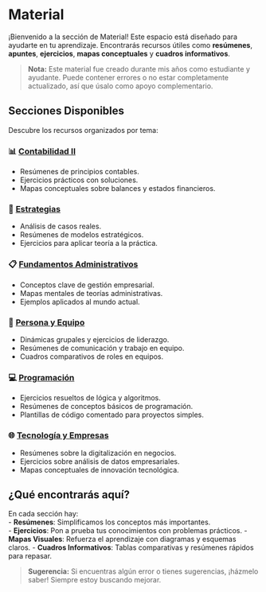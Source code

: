 # Material

¡Bienvenido a la sección de Material! Este espacio está diseñado para ayudarte en tu aprendizaje. Encontrarás recursos útiles como **resúmenes**, **apuntes**, **ejercicios**, **mapas conceptuales** y **cuadros informativos**.  

> **Nota:** Este material fue creado durante mis años como estudiante y ayudante. Puede contener errores o no estar completamente actualizado, así que úsalo como apoyo complementario.  

## Secciones Disponibles

Descubre los recursos organizados por tema:

### 📊 [Contabilidad II](Conta_II/index.qmd)
- Resúmenes de principios contables.  
- Ejercicios prácticos con soluciones.  
- Mapas conceptuales sobre balances y estados financieros.  

### 🧠 [Estrategias](Estrategia/index.qmd)
- Análisis de casos reales.  
- Resúmenes de modelos estratégicos.  
- Ejercicios para aplicar teoría a la práctica.  

### 📋 [Fundamentos Administrativos](FAN_II/index.qmd)
- Conceptos clave de gestión empresarial.  
- Mapas mentales de teorías administrativas.  
- Ejemplos aplicados al mundo actual.  

### 🤝 [Persona y Equipo](PyE/index.qmd)
- Dinámicas grupales y ejercicios de liderazgo.  
- Resúmenes de comunicación y trabajo en equipo.  
- Cuadros comparativos de roles en equipos.  

### 💻 [Programación](Progra/index.qmd)
- Ejercicios resueltos de lógica y algoritmos.  
- Resúmenes de conceptos básicos de programación.  
- Plantillas de código comentado para proyectos simples.  

### 🌐 [Tecnología y Empresas](TyE/index.qmd)
- Resúmenes sobre la digitalización en negocios.  
- Ejercicios sobre análisis de datos empresariales.  
- Mapas conceptuales de innovación tecnológica.  

## ¿Qué encontrarás aquí?

En cada sección hay:  
- **Resúmenes**: Simplificamos los conceptos más importantes.  
- **Ejercicios**: Pon a prueba tus conocimientos con problemas prácticos.
- **Mapas Visuales**: Refuerza el aprendizaje con diagramas y esquemas claros. 
- **Cuadros Informativos**: Tablas comparativas y resúmenes rápidos para repasar.  

> **Sugerencia:** Si encuentras algún error o tienes sugerencias, ¡házmelo saber! Siempre estoy buscando mejorar.  
